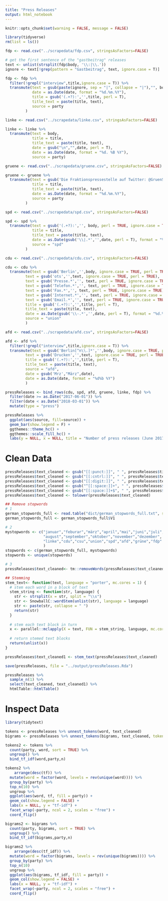 ```yaml
---
title: "Press Releases"
output: html_notebook
---
```


```r
knitr::opts_chunk$set(warning = FALSE, message = FALSE)
```


```r
library(tidyverse)
rm(list = ls())
```

```r
fdp <- read.csv("../scrapedata/fdp.csv", stringsAsFactors=FALSE)

# get the first sentence of the "gastbeitrag" releases
text <- unlist(strsplit(fdp$body, '\\:|\\.'))
ignore <- text[!grep(pattern = "Gastbeitrag", text, ignore.case = T)]

fdp <- fdp %>%
  filter(!grepl("interview",title,ignore.case = T)) %>%
  transmute(text = gsub(paste(ignore, sep = "|", collapse = "|"),"", body),
            date = as.Date(date, format = "%d.%m.%Y"),
            title = gsub('(.+?):','',title, perl = T),
            title_text = paste(title, text),
            source = party
         ) 
```

```r
linke <- read.csv("../scrapedata/linke.csv", stringsAsFactors=FALSE)

linke <- linke %>%
  transmute(text = body,
            title = title,
            title_text = paste(title, text),
            date = gsub("\n","",date, perl = T),
            date = as.Date(date, format = "%d. %B %Y"),
            source = party)
```

```r
gruene <- read.csv("../scrapedata/gruene.csv", stringsAsFactors=FALSE)

gruene <- gruene %>%
  transmute(text = gsub('Die Fraktionspressestelle auf Twitter: @GruenSprecher','',body),
            title = title,
            title_text = paste(title, text),
            date = as.Date(date, format = "%d.%m.%Y"),
            source = party
         )
```

```r
spd <- read.csv("../scrapedata/spd.csv", stringsAsFactors=FALSE)

spd <- spd %>%
  transmute(text = gsub('(.+?):','', body, perl = TRUE, ignore.case = TRUE),
            title = title,
            title_text = paste(title, text),
            date = as.Date(gsub('\\|.*','',date, perl = T), format = "%d.%m.%Y"),
            source = "spd"
         )
```

```r
cdu <- read.csv("../scrapedata/cdu.csv", stringsAsFactors=FALSE)

cdu <- cdu %>%
  transmute(text = gsub('Berlin','',body, ignore.case = TRUE, perl = TRUE),
         text = gsub('ots','',text, ignore.case = TRUE, perl = TRUE),
         text = gsub('Presse.*','', text, perl = TRUE, ignore.case = TRUE),
         text = gsub('Telefon.*','', text, perl = TRUE, ignore.case = TRUE),
         text = gsub('Fax.*','', text, perl = TRUE, ignore.case = TRUE),
         text = gsub('Internet.*','', text, perl = TRUE, ignore.case = TRUE),
         text = gsub('Email.*','', text, perl = TRUE, ignore.case = TRUE),
         title = gsub('(.+?):','',title, perl = T),
         title_text = paste(title, text),
         date = as.Date(gsub('\\-.*','',date, perl = T), format = "%d.%m.%Y"),
         source = "union"
         ) 
```


```r
afd <- read.csv("../scrapedata/afd.csv", stringsAsFactors=FALSE)

afd <- afd %>%
  filter(!grepl("interview",title,ignore.case = T)) %>%
  transmute(text = gsub('Berlin[^n\\.]*','',body, ignore.case = TRUE, perl = TRUE),
         text = gsub('Drucken','',text, ignore.case = TRUE, perl = TRUE),
         title = gsub('(.+?):','',title, perl = T),
         title_text = paste(title, text),
         source = "afd",
         date = gsub('Mrz',"März",date),
         date = as.Date(date, format = "%d%b %Y")
         ) 
```

```r
pressReleases <- bind_rows(cdu, spd, afd, gruene, linke, fdp) %>%
  filter(date >= as.Date("2017-06-01")) %>%
  filter(date < as.Date("2018-03-01")) %>%
  mutate(type = "press")
```

```r
pressReleases %>%
  ggplot(aes(source, fill=source)) +
  geom_bar(show.legend = F) +
  ggthemes::theme_hc() +
  ggthemes::scale_fill_hc() +
  labs(y = NULL, x = NULL, title = "Number of press releases (June 2017 - March 2018)")
```

# Clean Data
```r
pressReleases$text_cleaned <- gsub("[[:punct:]]", " ", pressReleases$title_text)
pressReleases$text_cleaned <- gsub("[[:cntrl:]]", " ", pressReleases$text_cleaned)
pressReleases$text_cleaned <- gsub("[[:digit:]]", " ", pressReleases$text_cleaned)
pressReleases$text_cleaned <- gsub("^[[:space:]]+", " ", pressReleases$text_cleaned)
pressReleases$text_cleaned <- gsub("[[:space:]]+$", " ", pressReleases$text_cleaned)
pressReleases$text_cleaned <- tolower(pressReleases$text_cleaned)

## Remove stopwords
# 1
german_stopwords_full <- read.table("dict/german_stopwords_full.txt", stringsAsFactors = F)
german_stopwords_full <- german_stopwords_full$V1

# 2
mystopwords <- c("januar","feburar","märz","april","mai","juni","juli",
                 "august","september","oktober","november","dezember",
                 "linke","cdu","csu","union","spd","afd","grüne","fdp"
                 )
stopwords <- c(german_stopwords_full, mystopwords)
stopwords <- unique(stopwords)

# 3
pressReleases$text_cleaned<- tm::removeWords(pressReleases$text_cleaned, stopwords)

## Stemming
stem_text<- function(text, language = "porter", mc.cores = 1) {
  # stem each word in a block of text
  stem_string <- function(str, language) {
    str <- strsplit(x = str, split = "\\s")
    str <- SnowballC::wordStem(unlist(str), language = language)
    str <- paste(str, collapse = " ")
    return(str)
  }
   
  # stem each text block in turn
  x <- parallel::mclapply(X = text, FUN = stem_string, language, mc.cores = mc.cores)
   
  # return stemed text blocks
  return(unlist(x))
}

pressReleases$text_cleaned1 <- stem_text(pressReleases$text_cleaned)
```

```r
save(pressReleases, file = "../output/pressReleases.Rda")
```

```r
pressReleases %>%
  sample_n(1) %>%
  select(text_cleaned, text_cleaned1) %>%
  htmlTable::htmlTable()
```

# Inspect Data

```r
library(tidytext)

tokens <- pressReleases %>% unnest_tokens(word, text_cleaned)
bigrams <- pressReleases %>% unnest_tokens(bigrams, text_cleaned, token="ngrams", n=2)
```

```r
tokens2 <- tokens %>%
  count(party, word, sort = TRUE) %>%
  ungroup() %>%
  bind_tf_idf(word,party,n)

tokens2 %>% 
    arrange(desc(tf)) %>%
  mutate(word = factor(word, levels = rev(unique(word)))) %>% 
  group_by(party) %>% 
  top_n(10) %>% 
  ungroup %>%
  ggplot(aes(word, tf, fill = party)) +
  geom_col(show.legend = FALSE) +
  labs(x = NULL, y = "tf-idf") +
  facet_wrap(~party, ncol = 2, scales = "free") +
  coord_flip()
```

```r
bigrams2 <- bigrams %>%
  count(party, bigrams, sort = TRUE) %>%
  ungroup() %>%
  bind_tf_idf(bigrams,party,n)

bigrams2 %>% 
    arrange(desc(tf_idf)) %>%
  mutate(word = factor(bigrams, levels = rev(unique(bigrams)))) %>% 
  group_by(party) %>% 
  top_n(10) 
  ungroup %>%
  ggplot(aes(bigrams, tf_idf, fill = party)) +
  geom_col(show.legend = FALSE) +
  labs(x = NULL, y = "tf-idf") +
  facet_wrap(~party, ncol = 2, scales = "free") +
  coord_flip()
```



